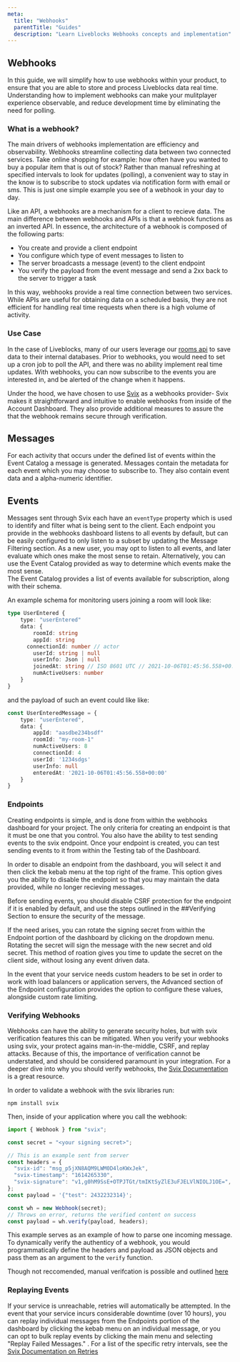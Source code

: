 ```yaml
---
meta:
  title: "Webhooks"
  parentTitle: "Guides"
  description: "Learn Liveblocks Webhooks concepts and implementation"
---
```


## Webhooks

In this guide, we will simplify how to use webhooks within your product, to ensure that you are able to store and process Liveblocks data real time.  Understanding how to implement webhooks can make your mulitplayer experience observable, and reduce development time by eliminating the need for polling.

### What is a webhook?
The main drivers of webhooks implementation are efficiency and observability.  Webhooks streamline collecting data between two connected services. Take online shopping for example: how often have you wanted to buy a popular item that is out of stock?  Rather than manual refreshing at specified intervals to look for updates (polling), a convenient way to stay in the know is to subscribe to stock updates via notification form with email or sms. This is just one simple example you see of a webhook in your day to day. 

Like an API, a webhooks are a mechanism for a client to recieve data. The main difference between webhooks and APIs is that a webhook functions as an inverted API.  In essence, the architecture of a webhook is composed of the following parts: 
- You create and provide a client endpoint
- You configure which type of event messages to listen to
- The server broadcasts a message (event) to the client endpoint 
- You verify the payload from the event message and send a 2xx back to the server
 to trigger a task

In this way, webhooks provide a real time connection between two services.  While APIs are useful for obtaining data on a scheduled basis, they are not efficient for handling real time requests when there is a high volume of activity.


### Use Case
In the case of Liveblocks, many of our users leverage our [rooms api](https://development.liveblocks.io/docs/api-reference/rest-api-endpoints)  to save data to their internal databases.  Prior to webhooks, you would need to set up a cron job to poll the API, and there was no ability implement real time updates. With webhooks, you can now subscribe to the events you are interested in, and be alerted of the change when it happens. 

Under the hood, we have chosen to use [Svix](https://docs.svix.com/) as a webhooks provider- Svix makes it straightforward and intuitive to enable webhooks from inside of the Account Dashboard. They also provide additional measures to assure the that the webhook remains secure through verification. 

## Messages
For each activity that occurs under the defined list of events within the Event Catalog a message is generated.  Messages contain the metadata for each event which you may choose to subscribe to.  They also contain  event data and a alpha-numeric identifier.

## Events
Messages sent through Svix each have an `eventType` property which is used to identify and filter what is being sent to the client.  Each endpoint you provide in the webhooks dashboard listens to all events by default, but can be easily configured to only listen to a subset by updating the Message Filtering section.  As a new user, you may opt to listen to all events, and later evaluate which ones make the most sense to retain.  Alternatively, you can use the Event Catalog provided as way to determine which events make the most sense.  
The Event Catalog provides a list of events available for subscription, along with their schema.

An example schema for monitoring users joining a room will look like:
```typescript
type UserEntered {
	type: "userEntered"
	data: {
		roomId: string
		appId: string
	  connectionId: number // actor
		userId: string | null
		userInfo: Json | null
		joinedAt: string // ISO 8601 UTC // 2021-10-06T01:45:56.558+00:00z
		numActiveUsers: number
	}
} 
```
and the payload of such an event could like like:
```typescript
const UserEnteredMessage = {
	type: "userEntered",
	data: {
		appId: "aasdbe234bsdf"
		roomId: "my-room-1"
		numActiveUsers: 8
		connectionId: 4
		userId: '1234sdgs'
		userInfo: null
		enteredAt: '2021-10-06T01:45:56.558+00:00'
	}
}
```

### Endpoints
Creating endpoints is simple, and is done from within the webhooks dashboard for your project.  The only criteria for creating an endpoint is that it must be one that you control.  You also have the ability to test sending events to the svix endpoint. 
Once your endpoint is created, you can test sending events to it from within the Testing tab of the Dashboard. 

In order to disable an endpoint from the dashboard, you will select it and then click the kebab menu at the top right of the frame.  This option gives you the ability to disable the endpoint so that you may maintain the data provided, while no longer recieving messages. 

Before sending events, you should disable CSRF protection for the endpoint if it is enabled by default, and use the steps outlined in the ##Verifying Section to ensure the security of the message.  

If the need arises, you can rotate the signing secret from within the Endpoint portion of the dashboard by clicking on the dropdown menu.  Rotating the secret will sign the message with the new secret and old secret. This method of roation gives you time to update the secret on the client side, without losing any event driven data.

In the event that your service needs custom headers to be set in order to work with load balancers or application servers, the Advanced section of the Endpoint configuration provides the option to configure these values, alongside custom rate limiting. 


### Verifying Webhooks
Webhooks can have the ability to generate security holes, but with svix verification features this can be mitigated.  When you verify your webhooks using svix, your protect agains man-in-the-middle, CSRF, and replay attacks. Because of this, the importance of verification cannot be understated, and should be considered paramount in your integration.  For a deeper dive into why you should verify webhooks, the [Svix Documentation](https://docs.svix.com/receiving/verifying-payloads/why) is a great resource.


In order to validate a webhook with the svix libraries run: 
```
npm install svix
```
Then, inside of your application where you call the webhook:
```typescript
import { Webhook } from "svix";

const secret = "<your signing secret>";

// This is an example sent from server
const headers = {
  "svix-id": "msg_p5jXN8AQM9LWM0D4loKWxJek",
  "svix-timestamp": "1614265330",
  "svix-signature": "v1,g0hM9SsE+OTPJTGt/tmIKtSyZlE3uFJELVlNIOLJ1OE=",
};
const payload = '{"test": 2432232314}';

const wh = new Webhook(secret);
// Throws on error, returns the verified content on success
const payload = wh.verify(payload, headers);
```

This example serves as an example of how to parse one incoming message.  To dynamically verify the authenticy of a webhook, you would programmatically define the headers and payload as JSON objects and pass them as an argument to the `verify` function.

Though not reccomended, manual verifcation is possible and outlined [here](https://docs.svix.com/receiving/verifying-payloads/how-manual)

### Replaying Events
If your service is unreachable, retries will automatically be attempted.  In the event that your service incurs considerable downtime (over 10 hours), you can replay individual messages from the Endpoints portion of the dashboard by clicking the kebab menu on an individual message, or you can opt to bulk replay events by clicking the main menu and selecting "Replay Failed Messages." . For a list of the specific retry intervals, see the [Svix Documentation on Retries](https://docs.svix.com/retries)
